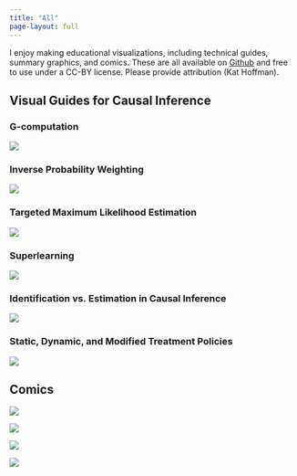 ```yaml
---
title: "All"
page-layout: full
---
```


I enjoy making educational visualizations, including technical guides, summary graphics, and comics. These are all available on [Github](https://github.com/kathoffman/causal-inference-visual-guides) and free to use under a CC-BY license. Please provide attribution (Kat Hoffman).

## Visual Guides for Causal Inference

### G-computation

::: grid
::: {.g-col-12 .g-col-md-8}
![](img/gcomp.jpeg)
:::

::: {.g-col-12 .g-col-md-8}
### Inverse Probability Weighting

![](img/ipw.jpeg)
:::
:::

### Targeted Maximum Likelihood Estimation

![](img/tmle.jpeg)

### Superlearning

![](img/superlearning.jpeg)

::: grid
::: {.g-col-12 .g-col-md-10}
### Identification vs. Estimation in Causal Inference

![](img/ident-vs-est.png)
:::

::: {.g-col-12 .g-col-md-10}
### Static, Dynamic, and Modified Treatment Policies

![](img/lmtp/mtp_summary.jpg)
:::
:::

## Comics

::: grid
::: {.g-col-12 .g-col-md-4}
![](img/climbing_comic.jpg)
:::

::: {.g-col-12 .g-col-md-4}
![](img/universe_comic.jpeg)
:::

::: {.g-col-12 .g-col-md-4}
![](img/positivity_comic.jpeg)
:::

::: {.g-col-12 .g-col-md-6}
![](img/underlying_distributions.jpeg)
:::
:::
